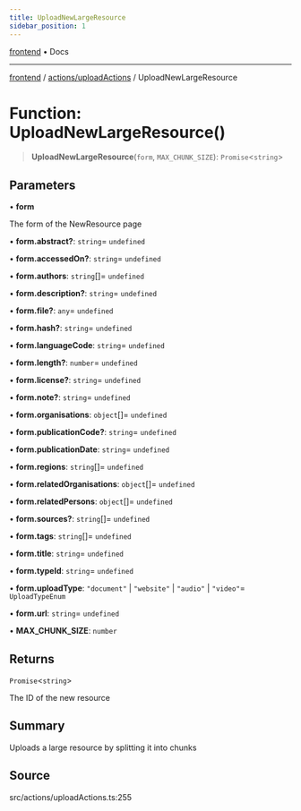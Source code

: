 ```yaml
---
title: UploadNewLargeResource
sidebar_position: 1
---
```


[frontend](../../..) • Docs

***

[frontend](../../..) / [actions/uploadActions](..) / UploadNewLargeResource

# Function: UploadNewLargeResource()

> **UploadNewLargeResource**(`form`, `MAX_CHUNK_SIZE`): `Promise`\<`string`\>

## Parameters

• **form**

The form of the NewResource page

• **form.abstract?**: `string`= `undefined`

• **form.accessedOn?**: `string`= `undefined`

• **form.authors**: `string`[]= `undefined`

• **form.description?**: `string`= `undefined`

• **form.file?**: `any`= `undefined`

• **form.hash?**: `string`= `undefined`

• **form.languageCode**: `string`= `undefined`

• **form.length?**: `number`= `undefined`

• **form.license?**: `string`= `undefined`

• **form.note?**: `string`= `undefined`

• **form.organisations**: `object`[]= `undefined`

• **form.publicationCode?**: `string`= `undefined`

• **form.publicationDate**: `string`= `undefined`

• **form.regions**: `string`[]= `undefined`

• **form.relatedOrganisations**: `object`[]= `undefined`

• **form.relatedPersons**: `object`[]= `undefined`

• **form.sources?**: `string`[]= `undefined`

• **form.tags**: `string`[]= `undefined`

• **form.title**: `string`= `undefined`

• **form.typeId**: `string`= `undefined`

• **form.uploadType**: `"document"` \| `"website"` \| `"audio"` \| `"video"`= `UploadTypeEnum`

• **form.url**: `string`= `undefined`

• **MAX\_CHUNK\_SIZE**: `number`

## Returns

`Promise`\<`string`\>

The ID of the new resource

## Summary

Uploads a large resource by splitting it into chunks

## Source

src/actions/uploadActions.ts:255
